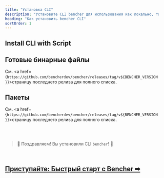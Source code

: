 ```yaml
---
title: "Установка CLI"
description: "Установите CLI bencher для использования как локально, так и в непрерывном бенчмаркинге"
heading: "Как установить bencher CLI"
sortOrder: 1
---
```



## Install CLI with Script

<CliInstallScripts />

<CliInstallGitHubActions />

<CliInstallSource />

## Готовые бинарные файлы

<CliPreBuiltBins />

См. <a href={`https://github.com/bencherdev/bencher/releases/tag/v${BENCHER_VERSION}`}>страницу последнего релиза</a> для полного списка.

## Пакеты

<CliPackages />

См. <a href={`https://github.com/bencherdev/bencher/releases/tag/v${BENCHER_VERSION}`}>страницу последнего релиза</a> для полного списка.

<br/>
<br/>

> 🐰 Поздравляем! Вы установили CLI <code>bencher</code>! 🎉

<br/>

<h2><a href="/ru/docs/tutorial/quick-start/">Приступайте: Быстрый старт с Bencher ➡</a></h2>